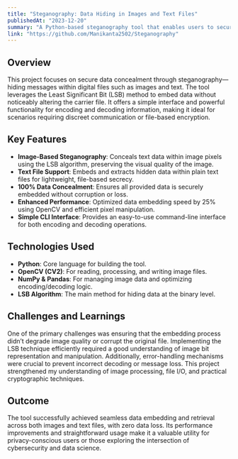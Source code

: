 ```yaml
---
title: "Steganography: Data Hiding in Images and Text Files"
publishedAt: "2023-12-20"
summary: "A Python-based steganography tool that enables users to securely hide and extract data within images and text files using the Least Significant Bit (LSB) technique. Designed for privacy and confidentiality, the tool ensures seamless data concealment and retrieval."
link: "https://github.com/Manikanta2502/Steganography"
---
```


## Overview

This project focuses on secure data concealment through steganography—hiding messages within digital files such as images and text. The tool leverages the Least Significant Bit (LSB) method to embed data without noticeably altering the carrier file. It offers a simple interface and powerful functionality for encoding and decoding information, making it ideal for scenarios requiring discreet communication or file-based encryption.

## Key Features

- **Image-Based Steganography**: Conceals text data within image pixels using the LSB algorithm, preserving the visual quality of the image.
- **Text File Support**: Embeds and extracts hidden data within plain text files for lightweight, file-based secrecy.
- **100% Data Concealment**: Ensures all provided data is securely embedded without corruption or loss.
- **Enhanced Performance**: Optimized data embedding speed by 25% using OpenCV and efficient pixel manipulation.
- **Simple CLI Interface**: Provides an easy-to-use command-line interface for both encoding and decoding operations.

## Technologies Used

- **Python**: Core language for building the tool.
- **OpenCV (CV2)**: For reading, processing, and writing image files.
- **NumPy & Pandas**: For managing image data and optimizing encoding/decoding logic.
- **LSB Algorithm**: The main method for hiding data at the binary level.

## Challenges and Learnings

One of the primary challenges was ensuring that the embedding process didn’t degrade image quality or corrupt the original file. Implementing the LSB technique efficiently required a good understanding of image bit representation and manipulation. Additionally, error-handling mechanisms were crucial to prevent incorrect decoding or message loss. This project strengthened my understanding of image processing, file I/O, and practical cryptographic techniques.

## Outcome

The tool successfully achieved seamless data embedding and retrieval across both images and text files, with zero data loss. Its performance improvements and straightforward usage make it a valuable utility for privacy-conscious users or those exploring the intersection of cybersecurity and data science.
    